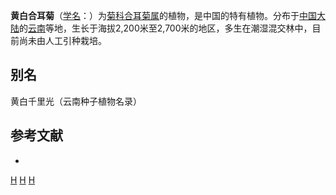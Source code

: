 {{Speciesbox 
| genus = Synotis
| species = xantholeuca
| authority = (Hand.-Mazz.) C. Jeffrey et [[陈艺林|Y. L. Chen]]
}}

'''黄白合耳菊'''（[[学名|学名]]：{{lang|la|''Synotis xantholeuca''}}）为[[菊科|菊科]][[合耳菊属|合耳菊属]]的植物，是中国的特有植物。分布于[[中国大陆|中国大陆]]的[[云南|云南]]等地，生长于海拔2,200米至2,700米的地区，多生在潮湿混交林中，目前尚未由人工引种栽培。

== 别名 ==
黄白千里光（云南种子植物名录）

== 参考文献 ==
<div class="references-small">
* {{cite web| url =http://www.bioinfo.cn/db05/KmzwSpecies.php?action=view&id=5695| title =黄白合耳菊| work =《中国高等植物数据库全库》| publisher =中国科学院微生物研究所| author =昆明植物研究所| accessdate =2009-02-25| deadurl =yes| archiveurl =https://web.archive.org/web/20160305002714/http://www.bioinfo.cn/db05/KmzwSpecies.php?action=view&id=5695| archivedate =2016-03-05}}
</div>
{{Taxonbar|from=Q11178050}}

[[Category:合耳菊属|H]]
[[Category:中國特有植物|H]]
[[Category:云南植物|H]]